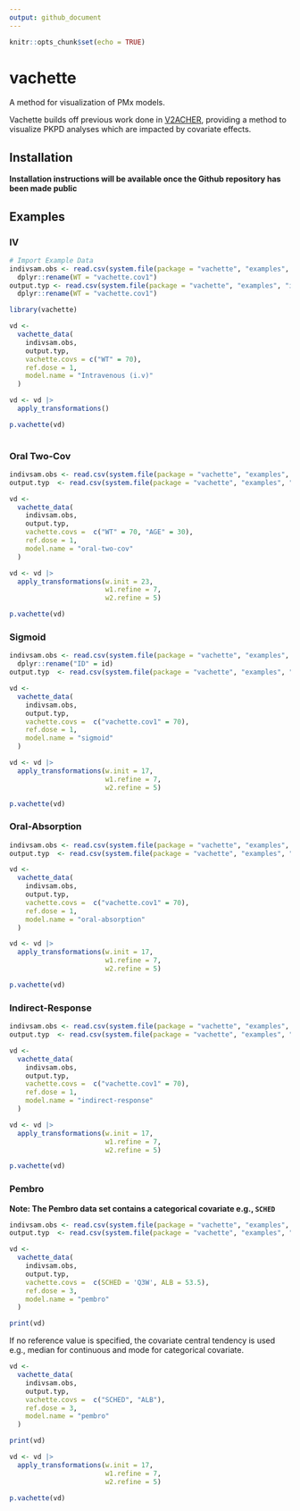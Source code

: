 ```yaml
---
output: github_document
---
```


```r
knitr::opts_chunk$set(echo = TRUE)
```

# vachette
A method for visualization of PMx models.

Vachette builds off previous work done in [V2ACHER](https://ascpt.onlinelibrary.wiley.com/doi/10.1002/psp4.12679), providing a method to visualize PKPD analyses which are impacted by covariate effects.

## Installation

**Installation instructions will be available once the Github repository has been made public**

## Examples

### IV

```r
# Import Example Data
indivsam.obs <- read.csv(system.file(package = "vachette", "examples", "iv-obs.csv")) |> 
  dplyr::rename(WT = "vachette.cov1")
output.typ <- read.csv(system.file(package = "vachette", "examples", "iv-typ.csv")) |> 
  dplyr::rename(WT = "vachette.cov1")

library(vachette)

vd <-
  vachette_data(
    indivsam.obs,
    output.typ,
    vachette.covs = c("WT" = 70),
    ref.dose = 1,
    model.name = "Intravenous (i.v)"
  )

vd <- vd |>
  apply_transformations()

p.vachette(vd)
  
```

### Oral Two-Cov 

```r
indivsam.obs <- read.csv(system.file(package = "vachette", "examples", "oral-two-cov-obs.csv"))
output.typ  <- read.csv(system.file(package = "vachette", "examples", "oral-two-cov-typ.csv"))

vd <-
  vachette_data(
    indivsam.obs,
    output.typ,
    vachette.covs =  c("WT" = 70, "AGE" = 30),
    ref.dose = 1,
    model.name = "oral-two-cov"
  )

vd <- vd |>
  apply_transformations(w.init = 23,
                        w1.refine = 7,
                        w2.refine = 5)

p.vachette(vd)

```

### Sigmoid

```r
indivsam.obs <- read.csv(system.file(package = "vachette", "examples", "sigmoid-obs.csv")) |>
  dplyr::rename("ID" = id)
output.typ  <- read.csv(system.file(package = "vachette", "examples", "sigmoid-typ.csv"))

vd <-
  vachette_data(
    indivsam.obs,
    output.typ,
    vachette.covs =  c("vachette.cov1" = 70),
    ref.dose = 1,
    model.name = "sigmoid"
  )

vd <- vd |>
  apply_transformations(w.init = 17,
                        w1.refine = 7,
                        w2.refine = 5)

p.vachette(vd)


```


### Oral-Absorption

```r
indivsam.obs <- read.csv(system.file(package = "vachette", "examples", "oral-absorption-obs.csv"))
output.typ  <- read.csv(system.file(package = "vachette", "examples", "oral-absorption-typ.csv"))

vd <-
  vachette_data(
    indivsam.obs,
    output.typ,
    vachette.covs =  c("vachette.cov1" = 70),
    ref.dose = 1,
    model.name = "oral-absorption"
  )

vd <- vd |>
  apply_transformations(w.init = 17,
                        w1.refine = 7,
                        w2.refine = 5)

p.vachette(vd)

```

### Indirect-Response

```r
indivsam.obs <- read.csv(system.file(package = "vachette", "examples", "indirect-response-obs.csv"))
output.typ  <- read.csv(system.file(package = "vachette", "examples", "indirect-response-typ.csv"))

vd <-
  vachette_data(
    indivsam.obs,
    output.typ,
    vachette.covs =  c("vachette.cov1" = 70),
    ref.dose = 1,
    model.name = "indirect-response"
  )

vd <- vd |>
  apply_transformations(w.init = 17,
                        w1.refine = 7,
                        w2.refine = 5)

p.vachette(vd)

```



### Pembro

**Note: The Pembro data set contains a categorical covariate e.g., `SCHED`**

```r
indivsam.obs <- read.csv(system.file(package = "vachette", "examples", "pembro-obs.csv"))
output.typ  <- read.csv(system.file(package = "vachette", "examples", "pembro-typ.csv"))

vd <-
  vachette_data(
    indivsam.obs,
    output.typ,
    vachette.covs =  c(SCHED = 'Q3W', ALB = 53.5),
    ref.dose = 3,
    model.name = "pembro"
  )

print(vd)

```

If no reference value is specified, the covariate central tendency is used e.g., median for continuous and mode for categorical covariate.

```r
vd <-
  vachette_data(
    indivsam.obs,
    output.typ,
    vachette.covs =  c("SCHED", "ALB"),
    ref.dose = 3,
    model.name = "pembro"
  )

print(vd)

```
```r
vd <- vd |>
  apply_transformations(w.init = 17,
                        w1.refine = 7,
                        w2.refine = 5)

p.vachette(vd)
```
